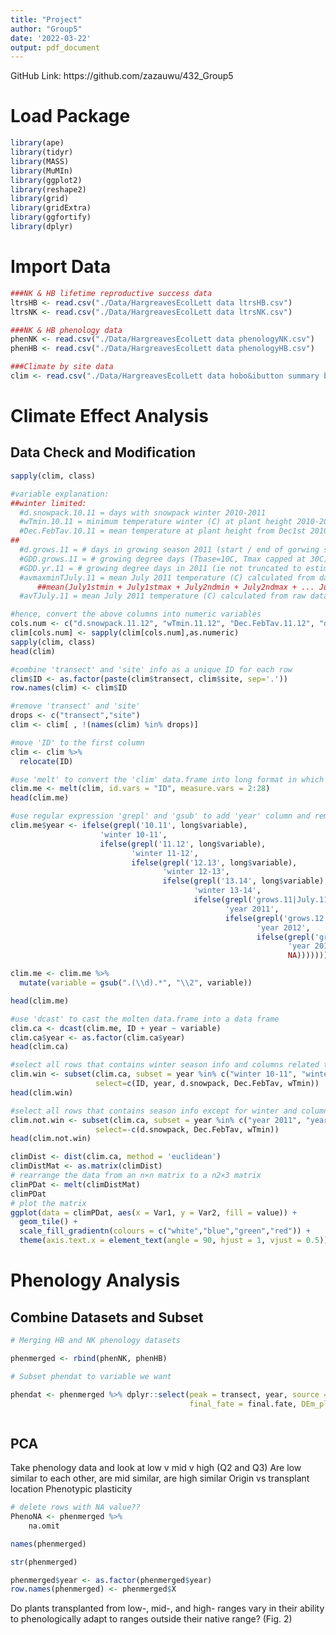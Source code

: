 ```yaml
---
title: "Project"
author: "Group5"
date: '2022-03-22'
output: pdf_document
---
```


GitHub Link: https://github.com/zazauwu/432_Group5

# Load Package
```r
library(ape)
library(tidyr)
library(MASS)
library(MuMIn)
library(ggplot2)
library(reshape2)
library(grid)
library(gridExtra)
library(ggfortify)
library(dplyr)

```

# Import Data
```r
###NK & HB lifetime reproductive success data
ltrsHB <- read.csv("./Data/HargreavesEcolLett data ltrsHB.csv")
ltrsNK <- read.csv("./Data/HargreavesEcolLett data ltrsNK.csv")

###NK & HB phenology data
phenNK <- read.csv("./Data/HargreavesEcolLett data phenologyNK.csv")
phenHB <- read.csv("./Data/HargreavesEcolLett data phenologyHB.csv")

###Climate by site data
clim <- read.csv("./Data/HargreavesEcolLett data hobo&ibutton summary by site.csv")
```

# Climate Effect Analysis
## Data Check and Modification
```r
sapply(clim, class)
```
```r
#variable explanation:
##winter limited:
  #d.snowpack.10.11 = days with snowpack winter 2010-2011
  #wTmin.10.11 = minimum temperature winter (C) at plant height 2010-2011
  #Dec.FebTav.10.11 = mean temperature at plant height from Dec1st 2010 - Feb 28th 2011
##
  #d.grows.11 = # days in growing season 2011 (start / end of gorwing season determined by sustained snow or frost)
  #GDD.grows.11 = # growing degree days (Tbase=10C, Tmax capped at 30C) in growing season of 2011
  #GDD.yr.11 = # growing degree days in 2011 (ie not truncated to estimated growing season)
  #avmaxminTJuly.11 = mean July 2011 temperature (C) calculated from daily min and max T: 
      ##mean(July1stmin + July1stmax + July2ndmin + July2ndmax + ... July31stmi + July31stmax)
  #avTJuly.11 = mean July 2011 temperature (C) calculated from raw data (ie >2 measurements per day)

#hence, convert the above columns into numeric variables
cols.num <- c("d.snowpack.11.12", "wTmin.11.12", "Dec.FebTav.11.12", "d.grows.12", "GDD.grows.12", "GDD.yr.12", "avmaxminTJuly.12", "avTJuly.12", "GDD.grows.13", "GDD.yr.13", "avmaxminTJuly.13", "avTJuly.13", "d.snowpack.13.14", "wTmin.13.14", "Dec.FebTav.13.14")
clim[cols.num] <- sapply(clim[cols.num],as.numeric)
sapply(clim, class)
head(clim)
```
```r
#combine 'transect' and 'site' info as a unique ID for each row
clim$ID <- as.factor(paste(clim$transect, clim$site, sep='.'))
row.names(clim) <- clim$ID

#remove 'transect' and 'site'
drops <- c("transect","site")
clim <- clim[ , !(names(clim) %in% drops)]

#move 'ID' to the first column
clim <- clim %>%
  relocate(ID)

#use 'melt' to convert the 'clim' data.frame into long format in which 'ID' is identifier variable, while the other are considered as the measured variables.
clim.me <- melt(clim, id.vars = "ID", measure.vars = 2:28)
head(clim.me)
```
```r
#use regular expression 'grepl' and 'gsub' to add 'year' column and remove date label in the 'variable' column
clim.me$year <- ifelse(grepl('10.11', long$variable), 
                    'winter 10-11',
                    ifelse(grepl('11.12', long$variable), 
                           'winter 11-12',
                           ifelse(grepl('12.13', long$variable), 
                                  'winter 12-13',
                                  ifelse(grepl('13.14', long$variable), 
                                         'winter 13-14',
                                         ifelse(grepl('grows.11|July.11|yr.11', long$variable), 
                                                'year 2011',
                                                ifelse(grepl('grows.12|July.12|yr.12', long$variable), 
                                                       'year 2012',
                                                       ifelse(grepl('grows.13|July.13|yr.13', long$variable), 
                                                              'year 2013',
                                                              NA)))))))

clim.me <- clim.me %>%
  mutate(variable = gsub(".(\\d).*", "\\2", variable))

head(clim.me)
```
```r
#use 'dcast' to cast the molten data.frame into a data frame
clim.ca <- dcast(clim.me, ID + year ~ variable)
clim.ca$year <- as.factor(clim.ca$year)
head(clim.ca)
```
```r
#select all rows that contains winter season info and columns related to winter
clim.win <- subset(clim.ca, subset = year %in% c("winter 10-11", "winter 11-12", "winter 12-13", "winter 13-14"),
                   select=c(ID, year, d.snowpack, Dec.FebTav, wTmin))
head(clim.win)
```

```r
#select all rows that contains season info except for winter and columns related
clim.not.win <- subset(clim.ca, subset = year %in% c("year 2011", "year 2012", "year 2013"),
                   select=-c(d.snowpack, Dec.FebTav, wTmin))
head(clim.not.win)
```

```r
climDist <- dist(clim.ca, method = 'euclidean')
climDistMat <- as.matrix(climDist)
# rearrange the data from an n×n matrix to a n2×3 matrix
climPDat <- melt(climDistMat)
climPDat
# plot the matrix
ggplot(data = climPDat, aes(x = Var1, y = Var2, fill = value)) +
  geom_tile() +
  scale_fill_gradientn(colours = c("white","blue","green","red")) +
  theme(axis.text.x = element_text(angle = 90, hjust = 1, vjust = 0.5))
```



# Phenology Analysis
## Combine Datasets and Subset 
```r

# Merging HB and NK phenology datasets

phenmerged <- rbind(phenNK, phenHB)

# Subset phendat to variable we want

phendat <- phenmerged %>% dplyr::select(peak = transect, year, source = Source, site, treatment = treat, 
                                        final_fate = final.fate, DEm_plotavg = DEm.estplotav)



```




## PCA
Take phenology data and look at low v mid v high (Q2 and Q3) 
Are low similar to each other, are mid similar, are high similar 
Origin vs transplant location 
Phenotypic plasticity 
```r
# delete rows with NA value??
PhenoNA <- phenmerged %>%
    na.omit
```

```r
names(phenmerged)
```
```r
str(phenmerged)
```
```r
phenmerged$year <- as.factor(phenmerged$year)
row.names(phenmerged) <- phenmerged$X
```


Do plants transplanted from low-, mid-, and high- ranges vary in their ability to phenologically adapt to ranges outside their native range? (Fig. 2)
```r

```

